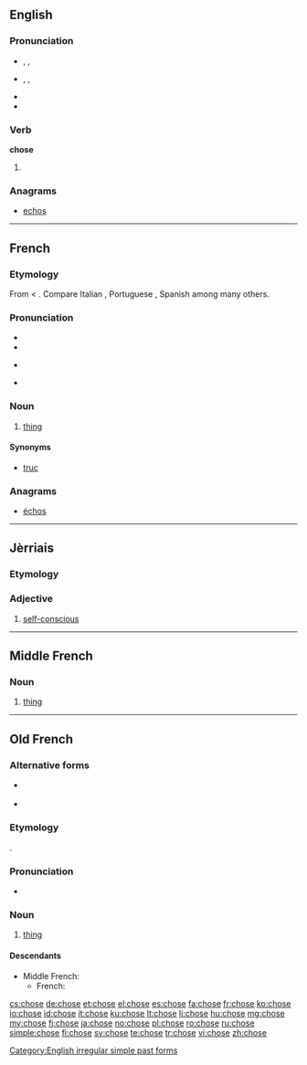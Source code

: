 {{also|Chose|CHOSE}}
==English==

===Pronunciation===
* {{a|UK}} {{enPR|chōz}}, {{IPA|/tʃəʊz/}}, {{X-SAMPA|/tS@Uz/}}
* {{a|US}} {{enPR|chōz}}, {{IPA|/tʃoʊz/}}, {{X-SAMPA|/tSoUz/}}
* {{audio|En-us-chose.ogg|Audio (US)}}
* {{rhymes|əʊz}}

===Verb===
'''chose'''

# {{simple past of|choose}}

===Anagrams===
* [[echos#English|echos]]

[[Category:English irregular simple past forms]]

----

==French==

===Etymology===
From {{etyl|fro|fr}} < {{etyl|la|fr}} {{term|causa|lang=la}}. Compare Italian {{term|cosa|lang=it}}, Portuguese {{term|coisa|lang=pt}}, Spanish {{term|cosa|lang=es}} among many others.

===Pronunciation===
* {{IPA|/ʃoz/|lang=fr}}
* {{audio|Fr-chose.ogg|audio (France)}}
* {{a|Quebec}} {{IPA|[ʃou̯z]|lang=fr}}
* {{rhymes|oz|lang=fr}}

===Noun===
{{fr-noun|f}}

# [[thing]]

====Synonyms====
* [[truc]] {{m}}

===Anagrams===
* [[échos#French|échos]]

----

==Jèrriais==

===Etymology===
{{rfe|lang=roa-jer}}

===Adjective===
{{roa-jer-adj-mf}}

# [[self-conscious]]

----

==Middle French==

===Noun===
{{frm-noun|f}}

# [[thing]]

----

==Old French==

===Alternative forms===
* {{l/fro|cosa}} {{qualifier|very early Old French}}
* {{l/fro|cose}} {{qualifier|chiefly Old Northern French}}

===Etymology===
{{etyl|la|fro}} {{term|causa|lang=la}}.

===Pronunciation===
* {{IPA|/ˈtʃɔ.zə/|lang=fro}}<!--would make sense anyway-->

===Noun===
{{fro-noun|f}}

# [[thing]] {{gloss|miscellaneous object or concept}}

====Descendants====
* Middle French: {{l/frm|chose}}
** French: {{l|fr|chose}}

[[cs:chose]]
[[de:chose]]
[[et:chose]]
[[el:chose]]
[[es:chose]]
[[fa:chose]]
[[fr:chose]]
[[ko:chose]]
[[io:chose]]
[[id:chose]]
[[it:chose]]
[[ku:chose]]
[[lt:chose]]
[[li:chose]]
[[hu:chose]]
[[mg:chose]]
[[my:chose]]
[[fj:chose]]
[[ja:chose]]
[[no:chose]]
[[pl:chose]]
[[ro:chose]]
[[ru:chose]]
[[simple:chose]]
[[fi:chose]]
[[sv:chose]]
[[te:chose]]
[[tr:chose]]
[[vi:chose]]
[[zh:chose]]